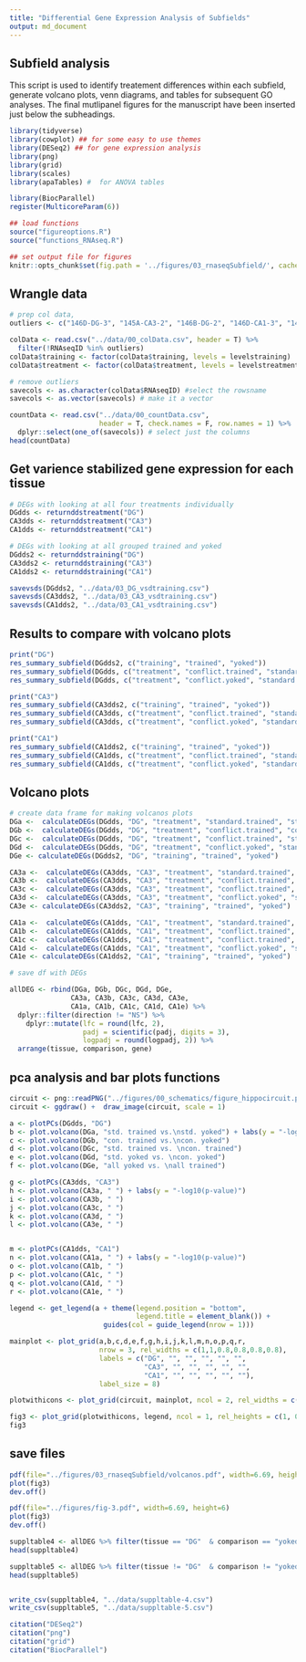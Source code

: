 ```yaml
---
title: "Differential Gene Expression Analysis of Subfields"
output: md_document
---
```


## Subfield analysis

This script is used to identify treatement differences within each subfield, generate volcano plots, venn diagrams, and tables for subsequent GO analyses. The final mutlipanel figures for the manuscript have been inserted just below the subheadings. 

```r
library(tidyverse)
library(cowplot) ## for some easy to use themes
library(DESeq2) ## for gene expression analysis
library(png)
library(grid)
library(scales)
library(apaTables) #  for ANOVA tables

library(BiocParallel)
register(MulticoreParam(6))

## load functions 
source("figureoptions.R")
source("functions_RNAseq.R")

## set output file for figures 
knitr::opts_chunk$set(fig.path = '../figures/03_rnaseqSubfield/', cache = T)
```

## Wrangle data

```r

# prep col data,
outliers <- c("146D-DG-3", "145A-CA3-2", "146B-DG-2", "146D-CA1-3", "148B-CA1-4")

colData <- read.csv("../data/00_colData.csv", header = T) %>%
  filter(!RNAseqID %in% outliers)
colData$training <- factor(colData$training, levels = levelstraining)
colData$treatment <- factor(colData$treatment, levels = levelstreatment)

# remove outliers
savecols <- as.character(colData$RNAseqID) #select the rowsname 
savecols <- as.vector(savecols) # make it a vector

countData <- read.csv("../data/00_countData.csv", 
                      header = T, check.names = F, row.names = 1) %>%
  dplyr::select(one_of(savecols)) # select just the columns 
head(countData)
```

## Get varience stabilized gene expression for each tissue

```r
# DEGs with looking at all four treatments individually
DGdds <- returnddstreatment("DG") 
CA3dds <- returnddstreatment("CA3") 
CA1dds <- returnddstreatment("CA1") 

# DEGs with looking at all grouped trained and yoked
DGdds2 <- returnddstraining("DG") 
CA3dds2 <- returnddstraining("CA3") 
CA1dds2 <- returnddstraining("CA1") 

savevsds(DGdds2, "../data/03_DG_vsdtraining.csv")
savevsds(CA3dds2, "../data/03_CA3_vsdtraining.csv")
savevsds(CA1dds2, "../data/03_CA1_vsdtraining.csv")
```

## Results to compare with volcano plots

```r
print("DG")
res_summary_subfield(DGdds2, c("training", "trained", "yoked"))
res_summary_subfield(DGdds, c("treatment", "conflict.trained", "standard.trained"))
res_summary_subfield(DGdds, c("treatment", "conflict.yoked", "standard.yoked"))

print("CA3")
res_summary_subfield(CA3dds2, c("training", "trained", "yoked"))
res_summary_subfield(CA3dds, c("treatment", "conflict.trained", "standard.trained"))
res_summary_subfield(CA3dds, c("treatment", "conflict.yoked", "standard.yoked"))

print("CA1")
res_summary_subfield(CA1dds2, c("training", "trained", "yoked"))
res_summary_subfield(CA1dds, c("treatment", "conflict.trained", "standard.trained"))
res_summary_subfield(CA1dds, c("treatment", "conflict.yoked", "standard.yoked"))
```

## Volcano plots

```r

# create data frame for making volcanos plots
DGa <-  calculateDEGs(DGdds, "DG", "treatment", "standard.trained", "standard.yoked") 
DGb <-  calculateDEGs(DGdds, "DG", "treatment", "conflict.trained", "conflict.yoked") 
DGc <-  calculateDEGs(DGdds, "DG", "treatment", "conflict.trained", "standard.trained") 
DGd <-  calculateDEGs(DGdds, "DG", "treatment", "conflict.yoked", "standard.yoked") 
DGe <- calculateDEGs(DGdds2, "DG", "training", "trained", "yoked") 

CA3a <-  calculateDEGs(CA3dds, "CA3", "treatment", "standard.trained", "standard.yoked") 
CA3b <-  calculateDEGs(CA3dds, "CA3", "treatment", "conflict.trained", "conflict.yoked") 
CA3c <-  calculateDEGs(CA3dds, "CA3", "treatment", "conflict.trained", "standard.trained") 
CA3d <-  calculateDEGs(CA3dds, "CA3", "treatment", "conflict.yoked", "standard.yoked") 
CA3e <- calculateDEGs(CA3dds2, "CA3", "training", "trained", "yoked") 

CA1a <-  calculateDEGs(CA1dds, "CA1", "treatment", "standard.trained", "standard.yoked") 
CA1b <-  calculateDEGs(CA1dds, "CA1", "treatment", "conflict.trained", "conflict.yoked") 
CA1c <-  calculateDEGs(CA1dds, "CA1", "treatment", "conflict.trained", "standard.trained") 
CA1d <-  calculateDEGs(CA1dds, "CA1", "treatment", "conflict.yoked", "standard.yoked") 
CA1e <- calculateDEGs(CA1dds2, "CA1", "training", "trained", "yoked") 

# save df with DEGs

allDEG <- rbind(DGa, DGb, DGc, DGd, DGe,
               CA3a, CA3b, CA3c, CA3d, CA3e, 
               CA1a, CA1b, CA1c, CA1d, CA1e) %>% 
  dplyr::filter(direction != "NS") %>%
    dplyr::mutate(lfc = round(lfc, 2),
                  padj = scientific(padj, digits = 3),
                  logpadj = round(logpadj, 2)) %>%
  arrange(tissue, comparison, gene)

```

## pca analysis and bar plots functions

```r

circuit <- png::readPNG("../figures/00_schematics/figure_hippocircuit.png")
circuit <- ggdraw() +  draw_image(circuit, scale = 1)

a <- plotPCs(DGdds, "DG") 
b <- plot.volcano(DGa, "std. trained vs.\nstd. yoked") + labs(y = "-log10(p-value)")
c <- plot.volcano(DGb, "con. trained vs.\ncon. yoked")  
d <- plot.volcano(DGc, "std. trained vs. \ncon. trained")  
e <- plot.volcano(DGd, "std. yoked vs. \ncon. yoked")  
f <- plot.volcano(DGe, "all yoked vs. \nall trained")  

g <- plotPCs(CA3dds, "CA3")
h <- plot.volcano(CA3a, " ") + labs(y = "-log10(p-value)")
i <- plot.volcano(CA3b, " ")  
j <- plot.volcano(CA3c, " ")  
k <- plot.volcano(CA3d, " ")  
l <- plot.volcano(CA3e, " ")  


m <- plotPCs(CA1dds, "CA1")
n <- plot.volcano(CA1a, " ") + labs(y = "-log10(p-value)")
o <- plot.volcano(CA1b, " ")  
p <- plot.volcano(CA1c, " ")   
q <- plot.volcano(CA1d, " ")  
r <- plot.volcano(CA1e, " ")  

legend <- get_legend(a + theme(legend.position = "bottom", 
                               legend.title = element_blank()) + 
                       guides(col = guide_legend(nrow = 1)))

mainplot <- plot_grid(a,b,c,d,e,f,g,h,i,j,k,l,m,n,o,p,q,r, 
                      nrow = 3, rel_widths = c(1,1,0.8,0.8,0.8,0.8),
                      labels = c("DG", "", "", "", "", "", 
                                 "CA3", "", "", "", "", "", 
                                 "CA1", "", "", "", "", ""),
                      label_size = 8)

plotwithicons <- plot_grid(circuit, mainplot, ncol = 2, rel_widths = c(0.11,1))

fig3 <- plot_grid(plotwithicons, legend, ncol = 1, rel_heights = c(1, 0.1))
fig3


```

## save files 


```r
pdf(file="../figures/03_rnaseqSubfield/volcanos.pdf", width=6.69, height=6)
plot(fig3)    
dev.off()

pdf(file="../figures/fig-3.pdf", width=6.69, height=6)
plot(fig3)    
dev.off()

suppltable4 <- allDEG %>% filter(tissue == "DG"  & comparison == "yoked vs. trained")
head(suppltable4)

suppltable5 <- allDEG %>% filter(tissue != "DG"  & comparison != "yoked vs. trained")
head(suppltable5)


write_csv(suppltable4, "../data/suppltable-4.csv")
write_csv(suppltable5, "../data/suppltable-5.csv")

```





```r
citation("DESeq2") 
citation("png")
citation("grid")
citation("BiocParallel")
````